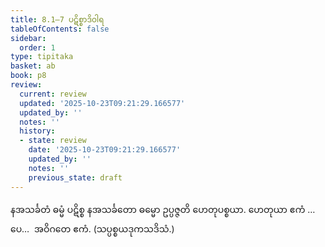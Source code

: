 ```yaml
---
title: 8.1–7 ပဋိစ္စာဒိဝါရ
tableOfContents: false
sidebar:
  order: 1
type: tipitaka
basket: ab
book: p8
review:
  current: review
  updated: '2025-10-23T09:21:29.166577'
  updated_by: ''
  notes: ''
  history:
  - state: review
    date: '2025-10-23T09:21:29.166577'
    updated_by: ''
    notes: ''
    previous_state: draft
---
```



<ReviewStatus review={frontmatter.review} showDetails={true} />

<HypothesisAnnotation frontmatter={frontmatter} />

<DynamicBreadcrumb />

<Division number="19" book="p8" e="ch" v="40" p="78">

<Paragraph number="49" book="p8">
နအသင်္ခတံ ဓမ္မံ ပဋိစ္စ နအသင်္ခတော ဓမ္မော ဥပ္ပဇ္ဇတိ ဟေတုပစ္စယာ.
</Paragraph>

<Paragraph number="50" book="p8">
ဟေတုယာ ဧကံ …ပေ…  အဝိဂတေ ဧကံ. (သပ္ပစ္စယဒုကသဒိသံ.)
</Paragraph>
</Division>
